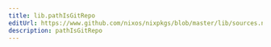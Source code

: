 ```yaml
---
title: lib.pathIsGitRepo
editUrl: https://www.github.com/nixos/nixpkgs/blob/master/lib/sources.nix#L153C19
description: pathIsGitRepo
---
```




<LinkCard
    title="Contribute Now!"
    description="API Documentation is done in our source code"
    href="https://www.github.com/nixos/nixpkgs/blob/master/lib/sources.nix#L153C19"
/>

